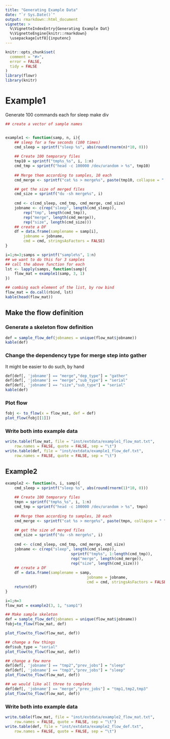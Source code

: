 ```yaml
---
title: "Generating Example Data"
date: "`r Sys.Date()`"
output: rmarkdown::html_document
vignette: >
  %\VignetteIndexEntry{Generating Example Dat}
  %\VignetteEngine{knitr::rmarkdown}
  \usepackage[utf8]{inputenc}
---
```


```r
knitr::opts_chunk$set(
  comment = "#>",
  error = FALSE,
  tidy = FALSE
)
library(flowr)
library(knitr)
```

# Example1

Generate 100 commands each for sleep make div
```r
## create a vector of sample names


example1 <- function(samp, n, i){
	## sleep for a few seconds (100 times)
	cmd_sleep = sprintf("sleep %s", abs(round(rnorm(n)*10, 0)))
	
	## Create 100 temporary files
	tmp10 = sprintf("tmp%s_%s", i, 1:n)
	cmd_tmp = sprintf("head -c 100000 /dev/urandom > %s", tmp10)
	
	## Merge them according to samples, 10 each
	cmd_merge <- sprintf("cat %s > merge%s", paste(tmp10, collapse = " "), i)

	## get the size of merged files
	cmd_size = sprintf("du -sh merge%s", i)
	
	cmd <- c(cmd_sleep, cmd_tmp, cmd_merge, cmd_size)
	jobname <- c(rep("sleep", length(cmd_sleep)),
		rep("tmp", length(cmd_tmp)),
		rep("merge", length(cmd_merge)),
		rep("size", length(cmd_size)))
	## create a DF
	df = data.frame(samplename = samp[i],
		jobname = jobname, 
		cmd = cmd, stringsAsFactors = FALSE)
}

i=1;n=3;samps = sprintf("sample%s", 1:n)
## we want to do this for 3 samples
## call the above function for each
lst <- lapply(samps, function(samp){
	flow_mat = example1(samp, 3, 1)
})

## combing each element of the list, by row bind
flow_mat = do.call(rbind, lst)
kable(head(flow_mat))
```


## Make the flow definition
### Generate a skeleton flow definition
```r
def = sample_flow_def(jobnames = unique(flow_mat$jobname))
kable(def)
```


### Change the dependency type for merge step into gather
It might be easier to do such, by hand
```r
def[def[, 'jobname'] == "merge","dep_type"] = "gather"
def[def[, 'jobname'] == "merge","sub_type"] = "serial"
def[def[, 'jobname'] == "size","sub_type"] = "serial"
kable(def)
```

### Plot flow
```r
fobj <- to_flow(x = flow_mat, def = def)
plot_flow(fobj[[1]])
```

### Write both into example data
```r
write.table(flow_mat, file = "inst/extdata/example1_flow_mat.txt", 
	row.names = FALSE, quote = FALSE, sep = "\t")
write.table(def, file = "inst/extdata/example1_flow_def.txt", 
	row.names = FALSE, quote = FALSE, sep = "\t")
```


## Example2
```r

example2 <- function(n, i, samp){
	cmd_sleep = sprintf("sleep %s", abs(round(rnorm(1)*10, 0)))
	
	## Create 100 temporary files
	tmpn = sprintf("tmp%s_%s", i, 1:n)
	cmd_tmp = sprintf("head -c 100000 /dev/urandom > %s", tmpn)
	
	## Merge them according to samples, 10 each
	cmd_merge <- sprintf("cat %s > merge%s", paste(tmpn, collapse = " "), i)
	
	## get the size of merged files
	cmd_size = sprintf("du -sh merge%s", i)
	
	cmd <- c(cmd_sleep, cmd_tmp, cmd_merge, cmd_size)
	jobname <- c(rep("sleep", length(cmd_sleep)),
							 sprintf("tmp%s", 1:length(cmd_tmp)),
							 rep("merge", length(cmd_merge)),
							 rep("size", length(cmd_size)))
	## create a DF
	df = data.frame(samplename = samp,
									jobname = jobname, 
									cmd = cmd, stringsAsFactors = FALSE)
	return(df)
}

i=1;n=3
flow_mat = example2(3, 1, "samp1")

## Make sample skeleton
def = sample_flow_def(jobnames = unique(flow_mat$jobname))
fobj=to_flow(flow_mat, def)

plot_flow(to_flow(flow_mat, def))

## change a few things
def$sub_type = "serial"
plot_flow(to_flow(flow_mat, def))

## change a few more
def[def[, 'jobname'] == "tmp2","prev_jobs"] = "sleep"
def[def[, 'jobname'] == "tmp3","prev_jobs"] = "sleep"
plot_flow(to_flow(flow_mat, def))

## we would like all three to complete
def[def[, 'jobname'] == "merge","prev_jobs"] = "tmp1,tmp2,tmp3"
plot_flow(to_flow(flow_mat, def))
```

### Write both into example data
```r
write.table(flow_mat, file = "inst/extdata/example2_flow_mat.txt", 
	row.names = FALSE, quote = FALSE, sep = "\t")
write.table(def, file = "inst/extdata/example2_flow_def.txt", 
	row.names = FALSE, quote = FALSE, sep = "\t")
```


